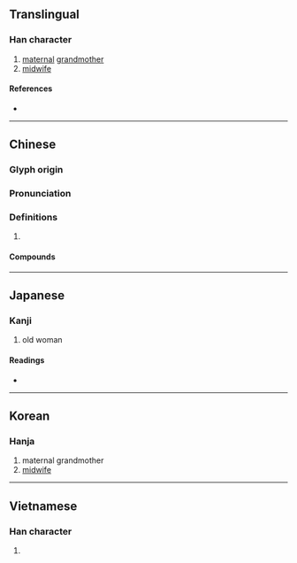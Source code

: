 {{character info/new}}
==Translingual==

===Han character===
{{Han char|rn=38|rad=女|as=06|sn=9|four=44411|canj=VJKP|ids=⿰女老}}

# [[maternal]] [[grandmother]]
# [[midwife]]

====References====
* {{Han ref|kx=0260.090|dkj=06216|dj=0526.080|hdz=21042.100|uh=59E5|ud=23013|bh=ABBE|bd=43966}}

----

==Chinese==
{{zh-forms}}

===Glyph origin===
{{Han etym}}

===Pronunciation===
{{zh-pron
|m=lǎo,mǔ
|c=lou5,mou5
|mn=qz:nó͘/xm,zz:ló
|mc=y
|oc=y
|cat=
}}

===Definitions===
{{zh-hanzi}}

# {{rfdef|zh}}

====Compounds====
{{zh-der|公姥|天姥山|姥姥}}

----

==Japanese==

===Kanji===
{{ja-kanji|grade=|rs=女06}}

# old woman

====Readings====
* {{ja-readings|kanon=[[ぼ]] (bo)|goon=[[も]] (mo)|kun=[[うば]] (uba), [[ばば]] (baba)}}

----

==Korean==

===Hanja===
{{ko-hanja|hangeul=모|rv=mo|mr=mo}}

# maternal grandmother
# [[midwife]]

----

==Vietnamese==

===Han character===
{{vi-hantu|[[mỗ]], [[mụ]], [[lão]], [[muá]]|rs=女06}}

# {{defn|lang=vi|sort=女06}}